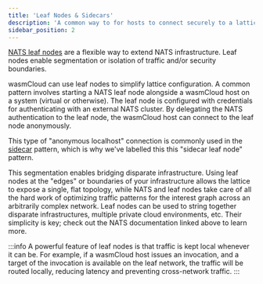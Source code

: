 ```yaml
---
title: 'Leaf Nodes & Sidecars'
description: 'A common way to for hosts to connect securely to a lattice'
sidebar_position: 2
---
```


<head>
  <meta name="robots" content="noindex" />
</head>

[NATS leaf nodes](https://docs.nats.io/nats-server/configuration/leafnodes) are a flexible way to extend NATS infrastructure. Leaf nodes enable segmentation or isolation of traffic and/or security boundaries.

wasmCloud can use leaf nodes to simplify lattice configuration. A common pattern involves starting a NATS leaf node alongside a wasmCloud host on a system (virtual or otherwise). The leaf node is configured with credentials for authenticating with an external NATS cluster. By delegating the NATS authentication to the leaf node, the wasmCloud host can connect to the leaf node anonymously.

This type of "anonymous localhost" connection is commonly used in the [sidecar](https://docs.microsoft.com/en-us/azure/architecture/patterns/sidecar) pattern, which is why we've labelled this this "sidecar leaf node" pattern.

This segmentation enables bridging disparate infrastructure. Using leaf nodes at the "edges" or boundaries of your infrastructure allows the lattice to expose a single, flat topology, while NATS and leaf nodes take care of all the hard work of optimizing traffic patterns for the interest graph across an arbitrarily complex network. Leaf nodes can be used to string together disparate infrastructures, multiple private cloud environments, etc. Their simplicity is key; check out the NATS documentation linked above to learn more.

:::info
A powerful feature of leaf nodes is that traffic is kept local whenever it can be. For example, if a wasmCloud host issues an invocation, and a target of the invocation is available on the leaf network, the traffic will be routed locally, reducing latency and preventing cross-network traffic.
:::
